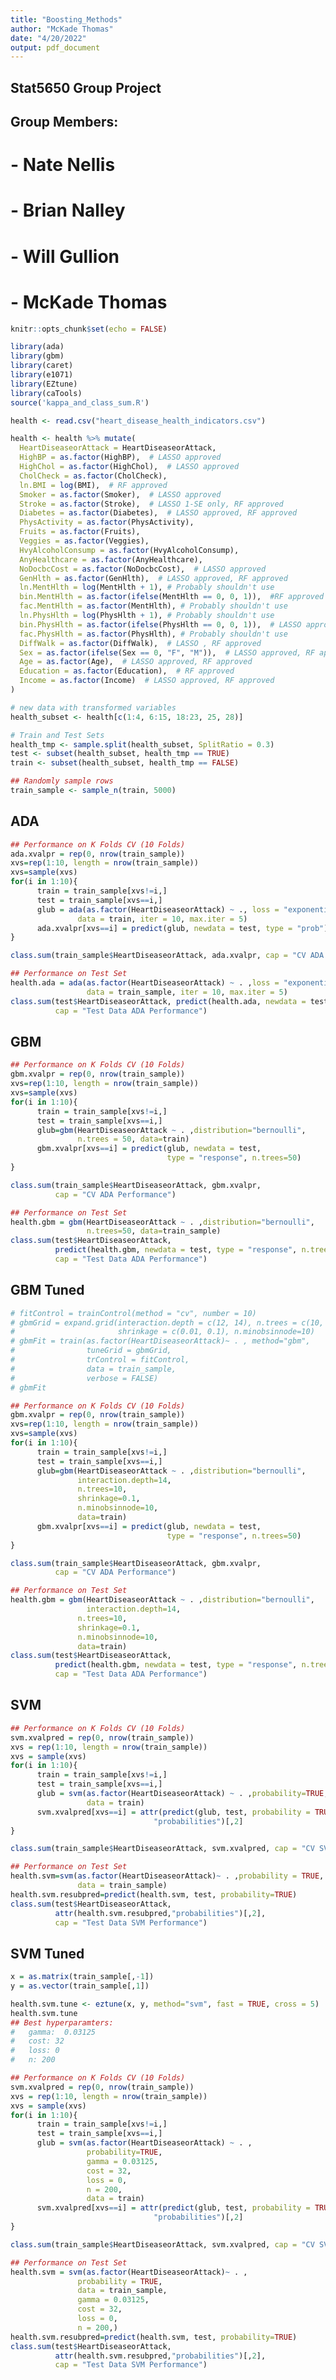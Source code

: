 ```yaml
---
title: "Boosting_Methods"
author: "McKade Thomas"
date: "4/20/2022"
output: pdf_document
---
```


## Stat5650 Group Project
## Group Members:
# - Nate Nellis
# - Brian Nalley
# - Will Gullion
# - McKade Thomas

```r
knitr::opts_chunk$set(echo = FALSE)
```



```r
library(ada)
library(gbm)
library(caret)
library(e1071)
library(EZtune)
library(caTools)
source('kappa_and_class_sum.R')
```


```r
health <- read.csv("heart_disease_health_indicators.csv")

health <- health %>% mutate(
  HeartDiseaseorAttack = HeartDiseaseorAttack,
  HighBP = as.factor(HighBP),  # LASSO approved
  HighChol = as.factor(HighChol),  # LASSO approved
  CholCheck = as.factor(CholCheck),
  ln.BMI = log(BMI),  # RF approved
  Smoker = as.factor(Smoker),  # LASSO approved
  Stroke = as.factor(Stroke),  # LASSO 1-SE only, RF approved
  Diabetes = as.factor(Diabetes),  # LASSO approved, RF approved
  PhysActivity = as.factor(PhysActivity),
  Fruits = as.factor(Fruits),
  Veggies = as.factor(Veggies),
  HvyAlcoholConsump = as.factor(HvyAlcoholConsump),
  AnyHealthcare = as.factor(AnyHealthcare),
  NoDocbcCost = as.factor(NoDocbcCost),  # LASSO approved
  GenHlth = as.factor(GenHlth),  # LASSO approved, RF approved
  ln.MentHlth = log(MentHlth + 1), # Probably shouldn't use
  bin.MentHlth = as.factor(ifelse(MentHlth == 0, 0, 1)),  #RF approved
  fac.MentHlth = as.factor(MentHlth), # Probably shouldn't use
  ln.PhysHlth = log(PhysHlth + 1), # Probably shouldn't use
  bin.PhysHlth = as.factor(ifelse(PhysHlth == 0, 0, 1)),  # LASSO approved, RF approved
  fac.PhysHlth = as.factor(PhysHlth), # Probably shouldn't use
  DiffWalk = as.factor(DiffWalk),  # LASSO , RF approved
  Sex = as.factor(ifelse(Sex == 0, "F", "M")),  # LASSO approved, RF approved
  Age = as.factor(Age),  # LASSO approved, RF approved
  Education = as.factor(Education),  # RF approved
  Income = as.factor(Income)  # LASSO approved, RF approved
)

# new data with transformed variables
health_subset <- health[c(1:4, 6:15, 18:23, 25, 28)]

# Train and Test Sets
health_tmp <- sample.split(health_subset, SplitRatio = 0.3)
test <- subset(health_subset, health_tmp == TRUE)
train <- subset(health_subset, health_tmp == FALSE)

## Randomly sample rows
train_sample <- sample_n(train, 5000)
```



## ADA
```r
## Performance on K Folds CV (10 Folds)
ada.xvalpr = rep(0, nrow(train_sample))
xvs=rep(1:10, length = nrow(train_sample))
xvs=sample(xvs)
for(i in 1:10){
      train = train_sample[xvs!=i,]
      test = train_sample[xvs==i,]
      glub = ada(as.factor(HeartDiseaseorAttack) ~ ., loss = "exponential",
               data = train, iter = 10, max.iter = 5)
      ada.xvalpr[xvs==i] = predict(glub, newdata = test, type = "prob")[,2]
}

class.sum(train_sample$HeartDiseaseorAttack, ada.xvalpr, cap = "CV ADA Performance")

## Performance on Test Set
health.ada = ada(as.factor(HeartDiseaseorAttack) ~ . ,loss = "exponential", 
                 data = train_sample, iter = 10, max.iter = 5)
class.sum(test$HeartDiseaseorAttack, predict(health.ada, newdata = test, type = "prob")[,2], 
          cap = "Test Data ADA Performance")
```




## GBM
```r
## Performance on K Folds CV (10 Folds)
gbm.xvalpr = rep(0, nrow(train_sample))
xvs=rep(1:10, length = nrow(train_sample))
xvs=sample(xvs)
for(i in 1:10){
      train = train_sample[xvs!=i,]
      test = train_sample[xvs==i,]
      glub=gbm(HeartDiseaseorAttack ~ . ,distribution="bernoulli", 
               n.trees = 50, data=train)
      gbm.xvalpr[xvs==i] = predict(glub, newdata = test, 
                                   type = "response", n.trees=50)
}

class.sum(train_sample$HeartDiseaseorAttack, gbm.xvalpr, 
          cap = "CV ADA Performance")

## Performance on Test Set
health.gbm = gbm(HeartDiseaseorAttack ~ . ,distribution="bernoulli", 
                 n.trees=50, data=train_sample)
class.sum(test$HeartDiseaseorAttack, 
          predict(health.gbm, newdata = test, type = "response", n.trees = 50), 
          cap = "Test Data ADA Performance")
```



## GBM Tuned
```r
# fitControl = trainControl(method = "cv", number = 10)
# gbmGrid = expand.grid(interaction.depth = c(12, 14), n.trees = c(10, 25, 50),
#                       shrinkage = c(0.01, 0.1), n.minobsinnode=10)
# gbmFit = train(as.factor(HeartDiseaseorAttack)~ . , method="gbm", 
#                tuneGrid = gbmGrid, 
#                trControl = fitControl, 
#                data = train_sample,
#                verbose = FALSE)
# gbmFit

## Performance on K Folds CV (10 Folds)
gbm.xvalpr = rep(0, nrow(train_sample))
xvs=rep(1:10, length = nrow(train_sample))
xvs=sample(xvs)
for(i in 1:10){
      train = train_sample[xvs!=i,]
      test = train_sample[xvs==i,]
      glub=gbm(HeartDiseaseorAttack ~ . ,distribution="bernoulli", 
               interaction.depth=14,
               n.trees=10,
               shrinkage=0.1,
               n.minobsinnode=10, 
               data=train)
      gbm.xvalpr[xvs==i] = predict(glub, newdata = test, 
                                   type = "response", n.trees=50)
}

class.sum(train_sample$HeartDiseaseorAttack, gbm.xvalpr, 
          cap = "CV ADA Performance")

## Performance on Test Set
health.gbm = gbm(HeartDiseaseorAttack ~ . ,distribution="bernoulli", 
                 interaction.depth=14,
               n.trees=10,
               shrinkage=0.1,
               n.minobsinnode=10, 
               data=train)
class.sum(test$HeartDiseaseorAttack, 
          predict(health.gbm, newdata = test, type = "response", n.trees = 50), 
          cap = "Test Data ADA Performance")
```



## SVM
```r
## Performance on K Folds CV (10 Folds)
svm.xvalpred = rep(0, nrow(train_sample))
xvs = rep(1:10, length = nrow(train_sample))
xvs = sample(xvs)
for(i in 1:10){
      train = train_sample[xvs!=i,]
      test = train_sample[xvs==i,]
      glub = svm(as.factor(HeartDiseaseorAttack) ~ . ,probability=TRUE, 
                 data = train)
      svm.xvalpred[xvs==i] = attr(predict(glub, test, probability = TRUE),
                                "probabilities")[,2]
}

class.sum(train_sample$HeartDiseaseorAttack, svm.xvalpred, cap = "CV SVM Performance")

## Performance on Test Set
health.svm=svm(as.factor(HeartDiseaseorAttack)~ . ,probability = TRUE,
               data = train_sample)
health.svm.resubpred=predict(health.svm, test, probability=TRUE)
class.sum(test$HeartDiseaseorAttack, 
          attr(health.svm.resubpred,"probabilities")[,2], 
          cap = "Test Data SVM Performance")
```



## SVM Tuned
```r
x = as.matrix(train_sample[,-1])
y = as.vector(train_sample[,1])

health.svm.tune <- eztune(x, y, method="svm", fast = TRUE, cross = 5)
health.svm.tune
## Best hyperparamters:
#   gamma:  0.03125
#   cost: 32
#   loss: 0
#   n: 200

## Performance on K Folds CV (10 Folds)
svm.xvalpred = rep(0, nrow(train_sample))
xvs = rep(1:10, length = nrow(train_sample))
xvs = sample(xvs)
for(i in 1:10){
      train = train_sample[xvs!=i,]
      test = train_sample[xvs==i,]
      glub = svm(as.factor(HeartDiseaseorAttack) ~ . ,
                 probability=TRUE, 
                 gamma = 0.03125,
                 cost = 32,
                 loss = 0,
                 n = 200,
                 data = train)
      svm.xvalpred[xvs==i] = attr(predict(glub, test, probability = TRUE),
                                "probabilities")[,2]
}

class.sum(train_sample$HeartDiseaseorAttack, svm.xvalpred, cap = "CV SVM Performance")

## Performance on Test Set
health.svm = svm(as.factor(HeartDiseaseorAttack)~ . ,
               probability = TRUE,
               data = train_sample,
               gamma = 0.03125,
               cost = 32,
               loss = 0,
               n = 200,)
health.svm.resubpred=predict(health.svm, test, probability=TRUE)
class.sum(test$HeartDiseaseorAttack, 
          attr(health.svm.resubpred,"probabilities")[,2], 
          cap = "Test Data SVM Performance")
```


